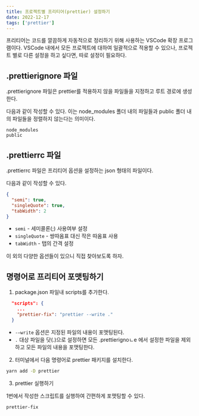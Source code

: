 ```yaml
---
title: 프로젝트별 프리티어(prettier) 설정하기
date: 2022-12-17
tags: ['prettier']
---
```


프리티어는 코드를 깔끔하게 자동적으로 정리하기 위해 사용하는 VSCode 확장 프로그램이다. VSCode 내에서 모든 프로젝트에 대하여 일괄적으로 적용할 수 있으나, 프로젝트 별로 다른 설정을 하고 싶다면, 따로 설정이 필요하다.

## .prettierignore 파일

.prettierignore 파일은 prettier를 적용하지 않을 파일들을 지정하고 루트 경로에 생성한다.

다음과 같이 작성할 수 있다. 이는 node_modules 폴더 내의 파일들과 public 폴더 내의 파일들을 정렬하지 않는다는 의미이다.

```
node_modules
public
```

## .prettierrc 파일

.prettierrc 파일은 프리티어 옵션을 설정하는 json 형태의 파일이다.

다음과 같이 작성할 수 있다.

```json
{
  "semi": true,
  "singleQuote": true,
  "tabWidth": 2
}
```

- `semi` - 세미콜론(;) 사용여부 설정
- `singleQuote` - 쌍따옴표 대신 작은 따옴표 사용
- `tabWidth` - 탭의 간격 설정

이 외의 다양한 옵션들이 있으니 직접 찾아보도록 하자.

## 명령어로 프리티어 포맷팅하기

1. package.json 파일내 scripts를 추가한다.

```json
  "scripts": {
    ...
    "prettier-fix": "prettier --write ."
  }
```

- `-—write` 옵션은 지정된 파일의 내용이 포맷팅된다.
- `.` 대상 파일을 닷(.)으로 설정하면 모든 .prettierignoㄴe 에서 설정한 파일을 제외하고 모든 파일의 내용을 포맷팅한다.

2. 터미널에서 다음 명령어로 prettier 패키지를 설치한다.

```bash
yarn add -D prettier
```

3. prettier 실행하기

1번에서 작성한 스크립트를 실행하여 간편하게 포맷팅할 수 있다.

```bash
prettier-fix
```
